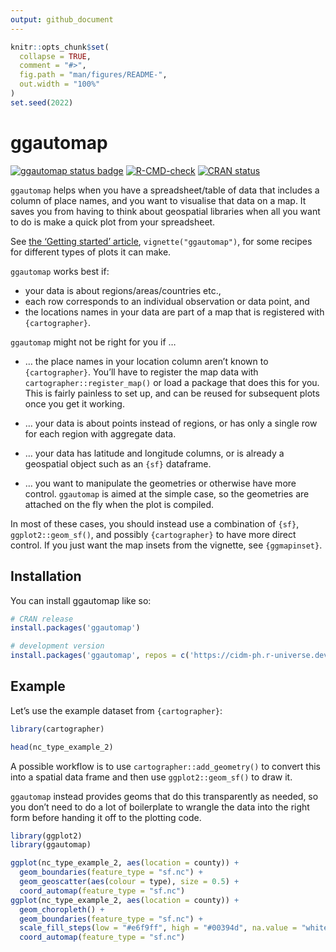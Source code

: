 ```yaml
---
output: github_document
---
```


<!-- README.md is generated from README.Rmd. Please edit that file -->

```r
knitr::opts_chunk$set(
  collapse = TRUE,
  comment = "#>",
  fig.path = "man/figures/README-",
  out.width = "100%"
)
set.seed(2022)
```

# ggautomap

<!-- badges: start -->
[![ggautomap status badge](https://cidm-ph.r-universe.dev/badges/ggautomap)](https://cidm-ph.r-universe.dev)
[![R-CMD-check](https://github.com/cidm-ph/ggautomap/actions/workflows/R-CMD-check.yaml/badge.svg)](https://github.com/cidm-ph/ggautomap/actions/workflows/R-CMD-check.yaml)
[![CRAN status](https://www.r-pkg.org/badges/version/ggautomap)](https://CRAN.R-project.org/package=ggautomap)
<!-- badges: end -->

`ggautomap` helps when you have a spreadsheet/table of data that includes a
column of place names, and you want to visualise that data on a map. It saves
you from having to think about geospatial libraries when all you want to do
is make a quick plot from your spreadsheet.

See [the 'Getting started' article](https://cidm-ph.github.io/ggautomap/articles/ggautomap.html),
`vignette("ggautomap")`, for some recipes for different types of plots it can make.

`ggautomap` works best if:

  - your data is about regions/areas/countries etc.,
  - each row corresponds to an individual observation or data point, and
  - the locations names in your data are part of a map that is registered with
    `{cartographer}`.

`ggautomap` might not be right for you if ...

  - ... the place names in your location column aren't known to `{cartographer}`.
    You'll have to register the map data with `cartographer::register_map()` or
    load a package that does this for you. This is fairly painless to set up,
    and can be reused for subsequent plots once you get it working.
    
  - ... your data is about points instead of regions, or has only a single row
    for each region with aggregate data.
  
  - ... your data has latitude and longitude columns, or is already a geospatial
    object such as an `{sf}` dataframe.
    
  - ... you want to manipulate the geometries or otherwise have more control.
    `ggautomap` is aimed at the simple case, so the geometries are attached on
    the fly when the plot is compiled.
    
In most of these cases, you should instead use a combination of `{sf}`,
`ggplot2::geom_sf()`, and possibly `{cartographer}` to have more direct control.
If you just want the map insets from the vignette, see `{ggmapinset}`.

## Installation

You can install ggautomap like so:

``` r
# CRAN release
install.packages('ggautomap')

# development version
install.packages('ggautomap', repos = c('https://cidm-ph.r-universe.dev', 'https://cloud.r-project.org'))
```

## Example

Let's use the example dataset from `{cartographer}`:

```r
library(cartographer)

head(nc_type_example_2)
```

A possible workflow is to use `cartographer::add_geometry()` to convert this
into a spatial data frame and then use `ggplot2::geom_sf()` to draw it.

`ggautomap` instead provides geoms that do this transparently as needed, so you
don't need to do a lot of boilerplate to wrangle the data into the right form
before handing it off to the plotting code.

```r
library(ggplot2)
library(ggautomap)

ggplot(nc_type_example_2, aes(location = county)) +
  geom_boundaries(feature_type = "sf.nc") +
  geom_geoscatter(aes(colour = type), size = 0.5) +
  coord_automap(feature_type = "sf.nc")
ggplot(nc_type_example_2, aes(location = county)) +
  geom_choropleth() +
  geom_boundaries(feature_type = "sf.nc") +
  scale_fill_steps(low = "#e6f9ff", high = "#00394d", na.value = "white") +
  coord_automap(feature_type = "sf.nc")
```


